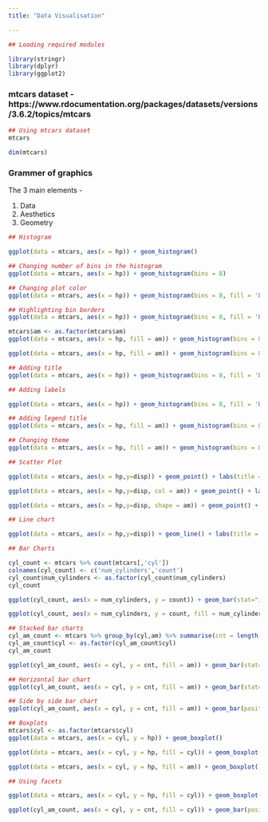 ```yaml
---
title: "Data Visualisation"

---
```


```r
## Loading required modules

library(stringr)
library(dplyr)
library(ggplot2)
```
### mtcars dataset - https://www.rdocumentation.org/packages/datasets/versions/3.6.2/topics/mtcars

```r
## Using mtcars dataset
mtcars
```

```r
dim(mtcars)
```
### Grammer of graphics

The 3 main elements - 

1. Data
2. Aesthetics
3. Geometry


```r
## Histogram

ggplot(data = mtcars, aes(x = hp)) + geom_histogram()
```

```r
## Changing number of bins in the histogram
ggplot(data = mtcars, aes(x = hp)) + geom_histogram(bins = 8)
```
```r
## Changing plot color
ggplot(data = mtcars, aes(x = hp)) + geom_histogram(bins = 8, fill = 'blue')
```
```r
## Highlighting bin borders
ggplot(data = mtcars, aes(x = hp)) + geom_histogram(bins = 8, fill = 'blue', col = 'red')
```

```r
mtcars$am <- as.factor(mtcars$am)
ggplot(data = mtcars, aes(x = hp, fill = am)) + geom_histogram(bins = 8)
```

```r
ggplot(data = mtcars, aes(x = hp, fill = am)) + geom_histogram(bins = 8, position = 'fill')
```

```r
## Adding title
ggplot(data = mtcars, aes(x = hp)) + geom_histogram(bins = 8, fill = 'blue', col = 'red') + labs(title = 'Horse power distribution')
```

```r
## Adding labels

ggplot(data = mtcars, aes(x = hp)) + geom_histogram(bins = 8, fill = 'blue', col = 'red') + labs(title = 'Horse power distribution', y="count", x = "horse power")

```

```r
## Adding legend title
ggplot(data = mtcars, aes(x = hp, fill = am)) + geom_histogram(bins = 8) + labs(fill = 'am_index')

```

```r
## Changing theme
ggplot(data = mtcars, aes(x = hp, fill = am)) + geom_histogram(bins = 8) + labs(fill = 'am_index') + theme_minimal()
```


```r
## Scatter Plot

ggplot(data = mtcars, aes(x = hp,y=disp)) + geom_point() + labs(title = 'hp vs disp') 
```

```r
ggplot(data = mtcars, aes(x = hp,y=disp, col = am)) + geom_point() + labs(title = 'hp vs disp')
```

```r
ggplot(data = mtcars, aes(x = hp,y=disp, shape = am)) + geom_point() + labs(title = 'hp vs disp')
```

```r
## Line chart

ggplot(data = mtcars, aes(x = hp,y=disp)) + geom_line() + labs(title = 'hp vs disp')
```

```r
## Bar Charts

cyl_count <- mtcars %>% count(mtcars[,'cyl'])
colnames(cyl_count) <- c('num_cylinders','count')
cyl_count$num_cylinders <- as.factor(cyl_count$num_cylinders)
cyl_count
```
```r
ggplot(cyl_count, aes(x = num_cylinders, y = count)) + geom_bar(stat="identity") 
```

```r
ggplot(cyl_count, aes(x = num_cylinders, y = count, fill = num_cylinders)) + geom_bar(stat="identity")
```



```r
## Stacked bar charts
cyl_am_count <- mtcars %>% group_by(cyl,am) %>% summarise(cnt = length(disp))
cyl_am_count$cyl <- as.factor(cyl_am_count$cyl)
cyl_am_count
```

```r
ggplot(cyl_am_count, aes(x = cyl, y = cnt, fill = am)) + geom_bar(stat="identity") 
```
```r
## Horizontal bar chart
ggplot(cyl_am_count, aes(x = cyl, y = cnt, fill = am)) + geom_bar(stat="identity") + coord_flip()

```

```r
## Side by side bar chart
ggplot(cyl_am_count, aes(x = cyl, y = cnt, fill = am)) + geom_bar(position = "dodge",stat="identity")

```

```r
## Boxplots
mtcars$cyl <- as.factor(mtcars$cyl)
ggplot(data = mtcars, aes(x = cyl, y = hp)) + geom_boxplot()
```

```r
ggplot(data = mtcars, aes(x = cyl, y = hp, fill = cyl)) + geom_boxplot()
```

```r
ggplot(data = mtcars, aes(x = cyl, y = hp, fill = am)) + geom_boxplot()
```

```r
## Using facets

ggplot(data = mtcars, aes(x = cyl, y = hp, fill = cyl)) + geom_boxplot() + facet_grid(~am)
```

```r
ggplot(cyl_am_count, aes(x = cyl, y = cnt, fill = cyl)) + geom_bar(position = "dodge",stat="identity") + facet_grid(~am)
```

